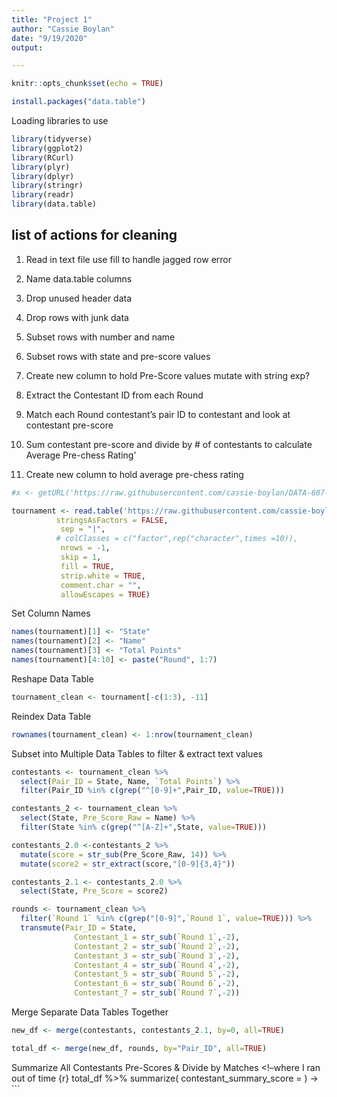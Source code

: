---
title: "Project 1"
author: "Cassie Boylan"
date: "9/19/2020"
output:

---

```{r setup, include=FALSE}
knitr::opts_chunk$set(echo = TRUE)
```
```{r}
install.packages("data.table")
```

Loading libraries to use
```{r}
library(tidyverse)
library(ggplot2)
library(RCurl)
library(plyr)
library(dplyr)
library(stringr)
library(readr)
library(data.table)
```

## list of actions for cleaning

1. Read in text file
    use fill to handle jagged row error
 
 2. Name data.table columns
 3. Drop unused header data
 4. Drop rows with junk data

 5. Subset rows with number and name
 6. Subset rows with state and pre-score values
 7. Create new column to hold Pre-Score values
      mutate with string exp?

 8. Extract the Contestant ID from each Round
   
 9. Match each Round contestant's pair ID to contestant and look at contestant pre-score
   
 10. Sum contestant pre-score and divide by # of contestants to calculate Average Pre-chess Rating'
  
 11. Create new column to hold average pre-chess rating
 
```{r read-in-data}

#x <- getURL('https://raw.githubusercontent.com/cassie-boylan/DATA-607-Project-1/master/tournamentinfo.txt')

tournament <- read.table('https://raw.githubusercontent.com/cassie-boylan/DATA-607-Project-1/master/tournamentinfo.txt', 
          stringsAsFactors = FALSE,
           sep = "|",
          # colClasses = c("factor",rep("character",times =10)),
           nrows = -1,
           skip = 1,
           fill = TRUE,
           strip.white = TRUE,
           comment.char = "",
           allowEscapes = TRUE)

```

Set Column Names
```{r set-column-names}
names(tournament)[1] <- "State"
names(tournament)[2] <- "Name"
names(tournament)[3] <- "Total Points" 
names(tournament)[4:10] <- paste("Round", 1:7)
```

Reshape Data Table
```{r drop-duplicate-header & extra-column}
tournament_clean <- tournament[-c(1:3), -11]
```

Reindex Data Table
```{r reindex-data.table}
rownames(tournament_clean) <- 1:nrow(tournament_clean)
```

Subset into Multiple Data Tables to filter & extract text values
```{r pull out pair-number-and-name}
contestants <- tournament_clean %>% 
  select(Pair_ID = State, Name, `Total Points`) %>%
  filter(Pair_ID %in% c(grep("^[0-9]+",Pair_ID, value=TRUE)))
```

```{r pull out state-and-prescore}
contestants_2 <- tournament_clean %>% 
  select(State, Pre_Score_Raw = Name) %>%
  filter(State %in% c(grep("^[A-Z]+",State, value=TRUE)))
```


```{r extract-score-with-tmp-columns}
contestants_2.0 <-contestants_2 %>%
  mutate(score = str_sub(Pre_Score_Raw, 14)) %>%
  mutate(score2 = str_extract(score,"[0-9]{3,4}"))

```

```{r drop-tmp-columns}

contestants_2.1 <- contestants_2.0 %>%
  select(State, Pre_Score = score2)
```

```{r}
rounds <- tournament_clean %>%
  filter(`Round 1` %in% c(grep("[0-9]",`Round 1`, value=TRUE))) %>%
  transmute(Pair_ID = State, 
              Contestant_1 = str_sub(`Round 1`,-2),
              Contestant_2 = str_sub(`Round 2`,-2),
              Contestant_3 = str_sub(`Round 3`,-2),
              Contestant_4 = str_sub(`Round 4`,-2),
              Contestant_5 = str_sub(`Round 5`,-2),
              Contestant_6 = str_sub(`Round 6`,-2),
              Contestant_7 = str_sub(`Round 7`,-2))
```

Merge Separate Data Tables Together
```{r merge-clean-data}
new_df <- merge(contestants, contestants_2.1, by=0, all=TRUE)
```

```{r}
total_df <- merge(new_df, rounds, by="Pair_ID", all=TRUE)
```

Summarize All Contestants Pre-Scores & Divide by Matches
<!--where I ran out of time
{r}
total_df %>%
  summarize(
    contestant_summary_score = )
 ->
```

